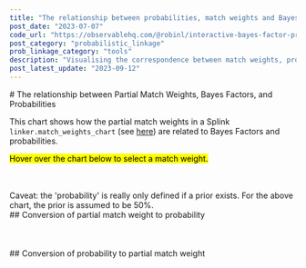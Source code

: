 ```yaml
---
title: "The relationship between probabilities, match weights and Bayes factors"
post_date: "2023-07-07"
code_url: "https://observablehq.com/@robinl/interactive-bayes-factor-probability-and-match-weight"
post_category: "probabilistic_linkage"
prob_linkage_category: "tools"
description: "Visualising the correspondence between match weights, probabilities, Bayes factors and their intuitive explanations"
post_latest_update: "2023-09-12"
---
```





<ProbHomeNav />
# The relationship between Partial Match Weights, Bayes Factors, and Probabilities

This chart shows how the partial match weights in a Splink `linker.match_weights_chart` (see [here](https://moj-analytical-services.github.io/splink/charts/match_weights_chart.html)) are related to Bayes Factors and probabilities.

<mark> Hover over the chart below to select a match weight. </mark>
<br/>
<br/>

<WithObservableProvider notebook={notebook}>

  <ObservableCell cellName="viewof chart" />
    <br/>
    Caveat: the 'probability' is really only defined if a prior exists.  For the above chart, the prior is assumed to be 50%.
    <br/>
    ## Conversion of partial match weight to probability
    <br/>
    <ObservableCell cellName="mw_1" />
    <br/>
    <ObservableCell cellName="bf_1" />
    <br/>
    <ObservableCell cellName="p_1" />
    <br/>
    ## Conversion of probability to partial match weight
    <br/>
    <ObservableCell cellName="p_2" />
    <br/>
    <ObservableCell cellName="bf_2" />
    <br/>
    <ObservableCell cellName="mw_2" />
    <br/>

</WithObservableProvider>

<ProbHomeNav />